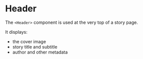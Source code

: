 
# Header

The `<Header>` component is used at the very top of a story page.

It displays:

- the cover image
- story title and subtitle
- author and other metadata

<Viewport src="/docs/components/Header/samples/basic" />
